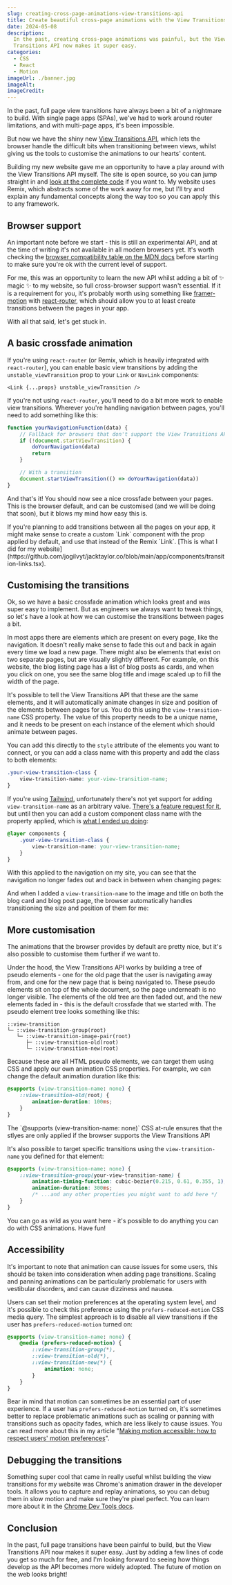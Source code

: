 ```yaml
---
slug: creating-cross-page-animations-view-transitions-api
title: Create beautiful cross-page animations with the View Transitions API
date: 2024-05-08
description:
  In the past, creating cross-page animations was painful, but the View
  Transitions API now makes it super easy.
categories:
  - CSS
  - React
  - Motion
imageUrl: ./banner.jpg
imageAlt:
imageCredit:
---
```


In the past, full page view transitions have always been a bit of a nightmare to
build. With single page apps (SPAs), we've had to work around router
limitations, and with multi-page apps, it's been impossible.

But now we have the shiny new
[View Transitions API](https://developer.mozilla.org/en-US/docs/Web/API/View_Transitions_API),
which lets the browser handle the difficult bits when transitioning between
views, whilst giving us the tools to customise the animations to our hearts'
content.

Building my new website gave me an opportunity to have a play around with the
View Transitions API myself. The site is open source, so you can jump straight
in and [look at the complete code](https://github.com/jogilvyt/jacktaylor.co) if
you want to. My website uses Remix, which abstracts some of the work away for
me, but I'll try and explain any fundamental concepts along the way too so you
can apply this to any framework.

## Browser support

An important note before we start - this is still an experimental API, and at
the time of writing it's not available in all modern browsers yet. It's worth
checking the
[browser compatibility table on the MDN docs](https://developer.mozilla.org/en-US/docs/Web/API/View_Transitions_API#browser_compatibility)
before starting to make sure you're ok with the current level of support.

For me, this was an opportunity to learn the new API whilst adding a bit of ✨
magic ✨ to my website, so full cross-browser support wasn't essential. If it is
a requirement for you, it's probably worth using something like
[framer-motion](https://www.framer.com/motion/introduction/) with
[react-router](https://reactrouter.com/en/main), which should allow you to at
least create transitions between the pages in your app.

With all that said, let's get stuck in.

## A basic crossfade animation

If you're using `react-router` (or Remix, which is heavily integrated with
`react-router`), you can enable basic view transitions by adding the
`unstable_viewTransition` prop to your `Link` or `NavLink` components:

```tsx
<Link {...props} unstable_viewTransition />
```

If you're not using `react-router`, you'll need to do a bit more work to enable
view transitions. Wherever you're handling navigation between pages, you'll need
to add something like this:

```js
function yourNavigationFunction(data) {
	// Fallback for browsers that don't support the View Transitions API
	if (!document.startViewTransition) {
		doYourNavigation(data)
		return
	}

	// With a transition
	document.startViewTransition(() => doYourNavigation(data))
}
```

And that's it! You should now see a nice crossfade between your pages. This is
the browser default, and can be customised (and we will be doing that soon), but
it blows my mind how easy this is.

<Callout>
	If you're planning to add transitions between all the pages on your app, it
	might make sense to create a custom `Link` component with the prop applied by
	default, and use that instead of the Remix `Link`. [This is what I did for my
	website](https://github.com/jogilvyt/jacktaylor.co/blob/main/app/components/transition-links.tsx).
</Callout>

## Customising the transitions

Ok, so we have a basic crossfade animation which looks great and was super easy
to implement. But as engineers we always want to tweak things, so let's have a
look at how we can customise the transitions between pages a bit.

In most apps there are elements which are present on every page, like the
navigation. It doesn't really make sense to fade this out and back in again
every time we load a new page. There might also be elements that exist on two
separate pages, but are visually slightly different. For example, on this
website, the blog listing page has a list of blog posts as cards, and when you
click on one, you see the same blog title and image scaled up to fill the width
of the page.

It's possible to tell the View Transitions API that these are the same elements,
and it will automatically animate changes in size and position of the elements
between pages for us. You do this using the `view-transition-name` CSS property.
The value of this property needs to be a unique name, and it needs to be present
on each instance of the element which should animate between pages.

You can add this directly to the `style` attribute of the elements you want to
connect, or you can add a class name with this property and add the class to
both elements:

```css
.your-view-transition-class {
	view-transition-name: your-view-transition-name;
}
```

If you're using [Tailwind](https://tailwindcss.com/), unfortunately there's not
yet support for adding `view-transition-name` as an arbitrary value.
[There's a feature request for it](https://github.com/tailwindlabs/tailwindcss/discussions/11669),
but until then you can add a custom component class name with the property
applied, which is
[what I ended up doing](https://github.com/jogilvyt/jacktaylor.co/blob/dev/app/styles/tailwind.css#L110):

```css
@layer components {
	.your-view-transition-class {
		view-transition-name: your-view-transition-name;
	}
}
```

With this applied to the navigation on my site, you can see that the navigation
no longer fades out and back in between when changing pages:

<GifPlayer
	src="/images/blog-images/crossfade-animation.gif"
	firstFrameSrc="/images/blog-images/crossfade-animation-first-frame.gif"
	alt="A crossfade animation between two pages, where the navigation doesn't animate"
/>

And when I added a `view-transition-name` to the image and title on both the
blog card and blog post page, the browser automatically handles transitioning
the size and position of them for me:

<GifPlayer
	src="/images/blog-images/view-transition.gif"
	firstFrameSrc="/images/blog-images/view-transition-first-frame.gif"
	alt="The browser automatically animating the size and position of the blog title and image between two pages"
/>

## More customisation

The animations that the browser provides by default are pretty nice, but it's
also possible to customise them further if we want to.

Under the hood, the View Transitions API works by building a tree of pseudo
elements - one for the old page that the user is navigating away from, and one
for the new page that is being navigated to. These pseudo elements sit on top of
the whole document, so the page underneath is no longer visible. The elements of
the old tree are then faded out, and the new elements faded in - this is the
default crossfade that we started with. The pseudo element tree looks something
like this:

```
::view-transition
└─ ::view-transition-group(root)
   └─ ::view-transition-image-pair(root)
      ├─ ::view-transition-old(root)
      └─ ::view-transition-new(root)
```

Because these are all HTML pseudo elements, we can target them using CSS and
apply our own animation CSS properties. For example, we can change the default
animation duration like this:

```css
@supports (view-transition-name: none) {
	::view-transition-old(root) {
		animation-duration: 100ms;
	}
}
```

<Callout>
	The `@supports (view-transition-name: none)` CSS at-rule ensures that the
	stlyes are only applied if the browser supports the View Transitions API
</Callout>

It's also possible to target specific transitions using the
`view-transition-name` you defined for that element:

```css
@supports (view-transition-name: none) {
	::view-transition-group(your-view-transition-name) {
		animation-timing-function: cubic-bezier(0.215, 0.61, 0.355, 1);
		animation-duration: 300ms;
		/* ...and any other properties you might want to add here */
	}
}
```

You can go as wild as you want here - it's possible to do anything you can do
with CSS animations. Have fun!

## Accessibility

It's important to note that animation can cause issues for some users, this
should be taken into consideration when adding page transitions. Scaling and
panning animations can be particularly problematic for users with vestibular
disorders, and can cause dizziness and nausea.

Users can set their motion preferences at the operating system level, and it's
possible to check this preference using the `prefers-reduced-motion` CSS media
query. The simplest approach is to disable all view transitions if the user has
`prefers-reduced-motion` turned on:

```css
@supports (view-transition-name: none) {
	@media (prefers-reduced-motion) {
		::view-transition-group(*),
		::view-transition-old(*),
		::view-transition-new(*) {
			animation: none;
		}
	}
}
```

Bear in mind that motion can sometimes be an essential part of user experience.
If a user has `prefers-reduced-motion` turned on, it's sometimes better to
replace problematic animations such as scaling or panning with transitions such
as opacity fades, which are less likely to cause issues. You can read more about
this in my article
"[Making motion accessible: how to respect users' motion preferences](/blog/making-motion-accessible-prefers-reduced-motion)".

## Debugging the transitions

Something super cool that came in really useful whilst building the view
transitions for my website was Chrome's animation drawer in the developer tools.
It allows you to capture and replay animations, so you can debug them in slow
motion and make sure they're pixel perfect. You can learn more about it in the
[Chrome Dev Tools docs](https://developer.chrome.com/docs/devtools/css/animations).

<GifPlayer
	src="/images/blog-images/debugging-animations.gif"
	firstFrameSrc="/images/blog-images/debugging-animations-first-frame.gif"
	alt="Using Chrome's animation drawer to debug a view transition animation"
/>

## Conclusion

In the past, full page transitions have been painful to build, but the View
Transitions API now makes it super easy. Just by adding a few lines of code you
get so much for free, and I'm looking forward to seeing how things develop as
the API becomes more widely adopted. The future of motion on the web looks
bright!
